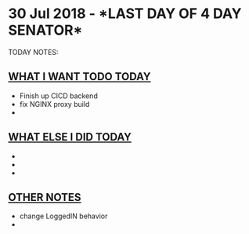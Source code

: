 =30 Jul 2018 - *LAST DAY OF 4 DAY SENATOR*=
TODAY NOTES:

== [[WHAT I WANT TODO TODAY]] ==
* Finish up CICD backend
* fix NGINX proxy build
*

== [[WHAT ELSE I DID TODAY]] ==
*
*
*

== [[OTHER NOTES]] ==
* change LoggedIN behavior
*
